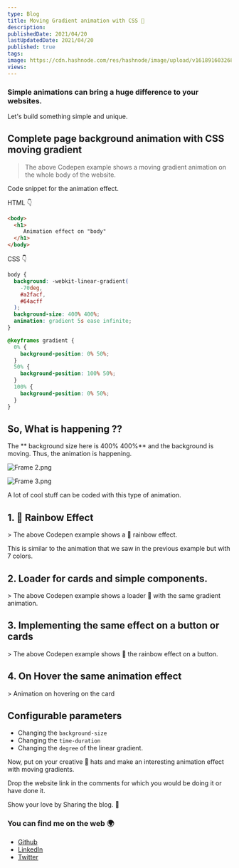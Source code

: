 ```yaml
---
type: Blog
title: Moving Gradient animation with CSS 🎨
description:
publishedDate: 2021/04/20
lastUpdatedDate: 2021/04/20
published: true
tags:
image: https://cdn.hashnode.com/res/hashnode/image/upload/v1618916032680/207Gh-MAd.jpeg?w=1600&h=840&fit=crop&crop=entropy&auto=compress,format&format=webp
views:
---
```


### Simple animations can bring a huge difference to your websites.
Let's build something simple and unique.

## Complete page background animation with CSS moving gradient

<CodePenEmbed slugHash="poROYza" />

> The above Codepen example shows a moving gradient animation on the whole body of the website.

Code snippet for the animation effect.

HTML 👇

``` html
<body>
  <h1>
     Animation effect on "body"
  </h1>
</body>
```

CSS 👇

``` css
body {
  background: -webkit-linear-gradient(
    -70deg,
    #a2facf,
    #64acff
  );
  background-size: 400% 400%;
  animation: gradient 5s ease infinite;
}

@keyframes gradient {
  0% {
    background-position: 0% 50%;
  }
  50% {
    background-position: 100% 50%;
  }
  100% {
    background-position: 0% 50%;
  }
}
```

## So, What is happening ??

The ** background size here is 400% 400%** and the background is moving. Thus, the animation is happening.

![Frame 2.png](https://cdn.hashnode.com/res/hashnode/image/upload/v1618910655541/iHGAtnmJX.png)

![Frame 3.png](https://cdn.hashnode.com/res/hashnode/image/upload/v1618910678556/58MXeNJ4m.png)

A lot of cool stuff can be coded with this type of animation.

## 1. 🌈 Rainbow Effect

<CodePenEmbed slugHash="JjEmYRQ" />
> The above Codepen example shows a 🌈 rainbow effect.

This is similar to the animation that we saw in the previous example but with 7 colors.

## 2. Loader for cards and simple components.

<CodePenEmbed slugHash="dyNgYZY" />
> The above Codepen example shows a loader 🐌 with the same gradient animation.

## 3. Implementing the same effect on a button or cards

<CodePenEmbed slugHash="WNRaGMB" />
> The above Codepen example shows 🌈 the rainbow effect on a button.

## 4. On Hover the same animation effect

<CodePenEmbed slugHash="ExZdNav" />
> Animation on hovering on the card

## Configurable parameters

- Changing the `background-size`
- Changing the `time-duration`
- Changing the `degree` of the linear gradient.

Now, put on your creative 🤠 hats and make an interesting animation effect with moving gradients.

Drop the website link in the comments for which you would be doing it or have done it.

Show your love by Sharing the blog. 🤗

### You can find me on the web 🌍

- [Github](https://github.com/Souravdey777)
- [LinkedIn](https://www.linkedin.com/in/souravdey777)
- [Twitter](https://twitter.com/Souravdey777)
